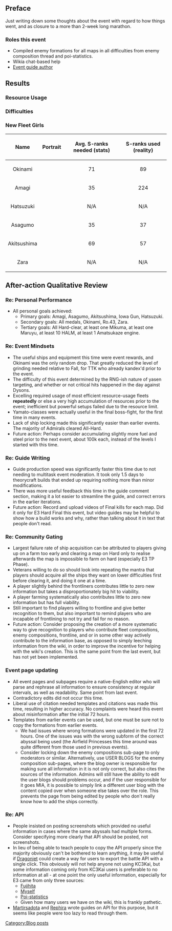 ==Preface==
Just writing down some thoughts about the event with regard to how things went, and as closure to a more than 2-week long marathon.
===Roles this event===
*Compiled enemy formations for all maps in all difficulties from enemy composition thread and poi-statistics.
*Wikia chat-based help
*[[User_blog:Hayashi_H/Winter_2016_Guide|Event guide author]]
==Results==
===Resource Usage===
{{ResourceReport-FullMan
|before_fuel = 37452
|before_ammo = 28240
|before_steel = 46734
|before_bauxite = 34312
|after_fuel = 14482
|after_ammo = 17179
|after_steel = 11508
|after_bauxite = 21586
|used_fuel = 22970
|used_ammo = 11061
|used_steel = 35226
|used_bauxite = 12726
|used_bucket = 570
|note = These numbers include the resources spent farming E2 224 S-ranks for Amagi.
}}
===Difficulties===
{{MedalReport-3
|e1 = Hard
|e2 = Hard
|e3 = Hard
}}
===New Fleet Girls===
{| border="1" cellpadding="1" cellspacing="1" class="article-table"
|-
!align=center|Name
!align=center|Portrait
!align=center|Avg. S-ranks needed (stats)
!align=center|S-ranks used (reality)
|-
|align=center|Okinami
|align=center|{{ShipBattleCardKai|Okinami}}
|align=center|71
|align=center|89
|-
|align=center|Amagi
|align=center|{{ShipBattleCardKai|Amagi}}
|align=center|35
|align=center|224
|-
|align=center|Hatsuzuki
|align=center|{{ShipBattleCardKai|Hatsuzuki}}
|align=center|N/A
|align=center|N/A
|-
|align=center|Asagumo
|align=center|{{ShipBattleCardKai|Asagumo}}
|align=center|35
|align=center|37
|-
|align=center|Akitsushima
|align=center|{{ShipBattleCardKai|Akitsushima}}
|align=center|69
|align=center|57
|-
|align=center|Zara
|align=center|{{ShipBattleCardKai|Zara}}
|align=center|N/A
|align=center|N/A
|}
==After-action Qualitative Review==
===Re: Personal Performance===
*All personal goals achieved:
**Primary goals: Amagi, Asagumo, Akitsushima, Iowa Gun, Hatsuzuki.
**Secondary goals: All medals, Okinami, Ro.43, Zara.
**Tertiary goals: All Hard-clear, at least one Mikuma, at least one Maruyu, at least 10 HALM, at least 1 Amatsukaze engine.
===Re: Event Mindsets===
*The useful ships and equipment this time were event rewards, and Okinami was the only random drop. That greatly reduced the level of grinding needed relative to Fall, for TTK who already kandex'd prior to the event.
*The difficulty of this event determined by the RNG-ish nature of yasen targeting, and whether or not critical hits happened in the day against Dysons.
*Excelling required usage of most efficient resource-usage fleets '''repeatedly''' or else a very high accumulation of resources prior to the event; inefficient but powerful setups failed due to the resource limit.
*Yamato-classes were actually useful in the final boss-fight, for the first time in many events.
*Lack of ship locking made this significantly easier than earlier events. The majority of Admirals cleared All-Hard.
*Future action: Perhaps consider accumulating slightly more fuel and steel prior to the next event, about 100k each, instead of the levels I started with this time.
===Re: Guide Writing===
*Guide production speed was significantly faster this time due to not needing to multitask event moderation. It took only 1.5 days to theorycraft builds that ended up requiring nothing more than minor modifications.
*There was more useful feedback this time in the guide comment section, making it a lot easier to streamline the guide, and correct errors in the earlier iterations.
*Future action: Record and upload videos of Final kills for each map. Did it only for E3 Hard Final this event, but video guides may be helpful to show how a build works and why, rather than talking about it in text that people don't read.
===Re: Community Gating===
*Largest failure rate of ship acquisition can be attributed to players giving up on a farm too early and clearing a map on Hard only to realise afterwards the map is impossible to farm on hard (especially E3 TP Phase).
*Veterans willing to do so should look into repeating the mantra that players should acquire all the ships they want on lower difficulties first before clearing it, and doing it one at a time.
*A player slightly behind the frontliners contributes little to zero new information but takes a disproportionately big hit to viability.
*A player farming systematically also contributes little to zero new information but has full viability.
*Still important to find players willing to frontline and give better recognition to them, but also important to remind players who are incapable of frontlining to not try and fail for no reason.
*Future action: Consider proposing the creation of a more systematic way to give recognition to players who contribute fleet compositions, enemy compositions, frontline, and or in some other way actively contribute to the information base, as opposed to simply leeching information from the wiki, in order to improve the incentive for helping with the wiki's creation. This is the same point from the last event, but has not yet been implemented.
===Event page updating===
*All event pages and subpages require a native-English editor who will parse and rephrase all information to ensure consistency at regular intervals, as well as readability. Same point from last event.
*Contradictory edits did not occur this time.
*Liberal use of citation needed templates and citations was made this time, resulting in higher accuracy. No complaints were heard this event about misinformation after the initial 72 hours.
*Templates from earlier events can be used, but one must be sure not to copy the formations from earlier events.
**We had issues where wrong formations were updated in the first 72 hours. One of the issues was with the wrong subform of the correct abyssal being used (the Airfield Princesses this time around was quite different from those used in previous events).
**Consider locking down the enemy compositions sub-page to only moderators or similar. Alternatively, use USER BLOGS for the enemy composition sub-pages, where the blog owner is responsible for making sure all information in it is not only correct, but also cites the sources of the information. Admins will still have the ability to edit the user blogs should problems occur, and if the user responsible for it goes MIA, it is possible to simply link a different user blog with the content copied over when someone else takes over the role. This prevents the page from being edited by people who don't really know how to add the ships correctly.
===Re: API===
*People insisted on posting screenshots which provided no useful information in cases where the same abyssals had multiple forms. Consider specifying more clearly that API should be posted, not screenshots.
*In lieu of being able to teach people to copy the API properly since the majority obviously can't be bothered to learn anything, it may be useful if [[User:Dragonjet|Dragonjet]] could create a way for users to export the battle API with a single click. This obviously will not help anyone not using KC3Kai, but some information coming only from KC3Kai users is preferable to no information at all - at one point the only useful information, especially for E3 came from only three sources:
**[[User:Fujihita|Fujihita]]
**[[User:Hayashi H|Myself]]
**[http://db.kcwiki.moe/drop/ Poi-statistics]
**Given how many users we have on the wiki, this is frankly pathetic.
*[[User:Martirsadota|Martirsadota]] and [[User:Rephira|Rephira]] wrote guides on API for this purpose, but it seems like people were too lazy to read through them.
[[Category:Blog posts]]